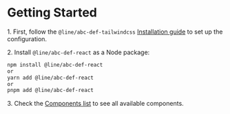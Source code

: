 
<Meta title="Getting Started" />

# Getting Started

1\. First, follow the `@line/abc-def-tailwindcss` [Installation guide](/docs/getting-started-installation--docs) to set up the configuration.

2\. Install `@line/abc-def-react` as a Node package:

```sh
npm install @line/abc-def-react
or
yarn add @line/abc-def-react
or
pnpm add @line/abc-def-react
```

3\. Check the [Components list](/docs/react_component-list--docs) to see all available components.
